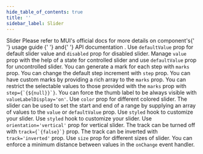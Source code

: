 ```yaml
---
hide_table_of_contents: true
title: ''
sidebar_label: Slider
---
```




<Grid container spacing={6}>
  <Grid item xs={12}>
    <Typography variant='h5'>Slider</Typography>
    <Typography variant='body2'>
      Please refer to MUI&#39;s official docs for more details on component&#39;s{' '}
      <Link href='https://mui.com/material-ui/react-slider/' target='_blank' rel='noopener noreferrer' className='no-underline'>
        usage guide
      </Link>{' '}
      and{' '}
      <Link href='https://mui.com/material-ui/api/slider/' target='_blank' rel='noopener noreferrer' className='no-underline'>
        API documentation
      </Link>
      .
    </Typography>
  </Grid>
  <Grid item xs={12} md={6}>
    <CardSnippet
      className='pli-2'
      title='Basic Slider'
      code={SourceCodeSliderBasic}
    >
      <Typography className='mbe-4'>
        Use <code>defaultValue</code> prop for default slider value and <code>disabled</code> prop for disabled slider.
      </Typography>
      <SliderBasic />
    </CardSnippet>
  </Grid>
  <Grid item xs={12} md={6}>
    <CardSnippet
      className='pli-2'
      title='Controlled and Uncontrolled'
      code={SourceCodeSliderControlledUncontrolled}
    >
      <Typography className='mbe-4'>
        Manage <code>value</code> prop with the help of a state for controlled slider and use <code>defaultValue</code> prop for uncontrolled slider.
      </Typography>
      <SliderControlledUncontrolled />
    </CardSnippet>
  </Grid>
  <Grid item xs={12} md={6}>
    <CardSnippet
      className='pli-2'
      title='Discrete Slider'
      code={SourceCodeSliderDiscrete}
    >
      <Typography className='mbe-4'>
        You can generate a mark for each step with <code>marks</code> prop.
      </Typography>
      <SliderDiscrete />
    </CardSnippet>
  </Grid>
  <Grid item xs={12} md={6}>
    <CardSnippet
      className='pli-2'
      title='Small Steps'
      code={SourceCodeSliderSmallSteps}
    >
      <Typography className='mbe-4'>
        You can change the default step increment with <code>step</code> prop.
      </Typography>
      <SliderSmallSteps />
    </CardSnippet>
  </Grid>
  <Grid item xs={12} md={6}>
    <CardSnippet
      className='pli-2'
      title='Custom Marks'
      code={SourceCodeSliderCustomMarks}
    >
      <Typography className='mbe-4'>
        You can have custom marks by providing a rich array to the <code>marks</code> prop.
      </Typography>
      <SliderCustomMarks />
    </CardSnippet>
  </Grid>
  <Grid item xs={12} md={6}>
    <CardSnippet
      className='pli-2'
      title='Restricted Values'
      code={SourceCodeSliderRestrictedValues}
    >
      <Typography className='mbe-4'>
        You can restrict the selectable values to those provided with the <code>marks</code> prop with <code>step={`{${null}}`}</code>.
      </Typography>
      <SliderRestrictedValues />
    </CardSnippet>
  </Grid>
  <Grid item xs={12} md={6}>
    <CardSnippet
      className='pli-2'
      title='Label Always Visible'
      code={SourceCodeSliderLabelAlwaysVisible}
    >
      <Typography className='mbe-9'>
        You can force the thumb label to be always visible with <code>valueLabelDisplay='on'</code>.
      </Typography>
      <SliderLabelAlwaysVisible />
    </CardSnippet>
  </Grid>
  <Grid item xs={12} md={6}>
    <CardSnippet
      className='pli-2'
      title='Colors'
      code={SourceCodeSliderColors}
    >
      <Typography className='mbe-4'>
        Use <code>color</code> prop for different colored slider.
      </Typography>
      <SliderColors />
    </CardSnippet>
  </Grid>
  <Grid item xs={12} md={6}>
    <CardSnippet
      className='pli-2'
      title='Range Slider'
      code={SourceCodeSliderRange}
    >
      <Typography className='mbe-4'>
        The slider can be used to set the start and end of a range by supplying an array of values to the <code>value</code> or <code>defaultValue</code> prop.
      </Typography>
      <SliderRange />
    </CardSnippet>
  </Grid>
  <Grid item xs={12} md={6}>
    <CardSnippet
      className='pli-2'
      title='Customized Slider'
      code={SourceCodeSliderCustomized}
    >
      <Typography className='mbe-6'>
        Use <code>styled</code> hook to customize your slider.
      </Typography>
      <SliderCustomized />
    </CardSnippet>
  </Grid>
  <Grid item xs={12} md={6}>
    <CardSnippet
      className='pli-2'
      title='Custom Colors'
      code={SourceCodeSliderCustomColors}
    >
      <Typography className='mbe-4'>
        Use <code>styled</code> hook to customize your slider.
      </Typography>
      <SliderCustomColors />
    </CardSnippet>
  </Grid>
  <Grid item xs={12} md={6}>
    <CardSnippet
      className='pli-2'
      title='Vertical Sliders'
      code={SourceCodeSliderVertical}
    >
      <Typography className='mbe-4'>
        Use <code>orientation='vertical'</code> prop for vertical slider.
      </Typography>
      <SliderVertical />
    </CardSnippet>
  </Grid>
  <Grid item xs={12} md={6}>
    <CardSnippet
      className='pli-2'
      title='Removed Track'
      code={SourceCodeSliderRemovedTrack}
    >
      <Typography className='mbe-4'>
        The track can be turned off with <code>track={`{false}`}</code> prop.
      </Typography>
      <SliderRemovedTrack />
    </CardSnippet>
  </Grid>
  <Grid item xs={12} md={6}>
    <CardSnippet
      className='pli-2'
      title='Inverted Track'
      code={SourceCodeSliderInvertedTrack}
    >
      <Typography className='mbe-4'>
        The track can be inverted with <code>track='inverted'</code> prop.
      </Typography>
      <SliderInvertedTrack />
    </CardSnippet>
  </Grid>
  <Grid item xs={12} md={6}>
    <CardSnippet
      className='pli-2'
      title='Sizes'
      code={SourceCodeSliderSizes}
    >
      <Typography className='mbe-4'>
        Use <code>size</code> prop for different sizes of slider.
      </Typography>
      <SliderSizes />
    </CardSnippet>
  </Grid>
  <Grid item xs={12} md={6}>
    <CardSnippet
      className='pli-2'
      title='Minimum Distance'
      code={SourceCodeSliderMinimumDistance}
    >
      <Typography className='mbe-4'>
        You can enforce a minimum distance between values in the <code>onChange</code> event handler.
      </Typography>
      <SliderMinimumDistance />
    </CardSnippet>
  </Grid>
</Grid>
